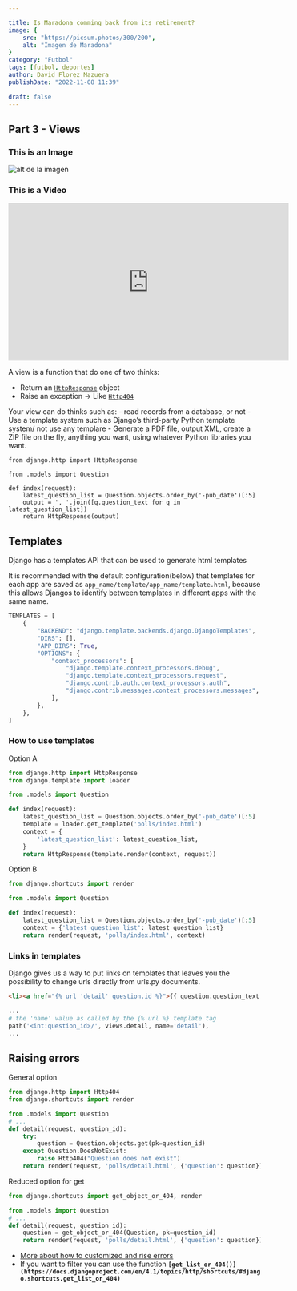 ```yaml
---

title: Is Maradona comming back from its retirement?
image: {
    src: "https://picsum.photos/300/200",
    alt: "Imagen de Maradona"
}
category: "Futbol"
tags: [futbol, deportes]
author: David Florez Mazuera
publishDate: "2022-11-08 11:39"

draft: false
---
```

## Part 3 - Views

### This is an Image

![alt de la imagen](https://picsum.photos/300/200)

### This is a Video

<iframe width="560" height="315" src="https://www.youtube.com/embed/C9OqkWMcvq8?si=kOVXWvMPIKw0yoD9" title="YouTube video player" frameborder="0" allow="accelerometer; autoplay; clipboard-write; encrypted-media; gyroscope; picture-in-picture; web-share" allowfullscreen></iframe>

A view is a function that do one of two thinks:

- Return an [`HttpResponse`](https://docs.djangoproject.com/en/4.1/ref/request-response/#django.http.HttpResponse) object
- Raise an exception → Like [`Http404`](https://docs.djangoproject.com/en/4.1/topics/http/views/#django.http.Http404)

<span class=" text-ucla-blue">
Your view can do thinks such as:
</span>
- read records from a database, or not
- Use a template system such as Django’s third-party Python template system/ not use any templare
- Generate a PDF file, output XML, create a ZIP file on the fly, anything you want, using whatever Python libraries you want.

```
from django.http import HttpResponse

from .models import Question

def index(request):
    latest_question_list = Question.objects.order_by('-pub_date')[:5]
    output = ', '.join([q.question_text for q in latest_question_list])
    return HttpResponse(output)
```

## Templates

Django has a templates API that can be used to generate html templates

It is recommended with the default configuration(below) that templates for each app are saved as `app_name/template/app_name/template.html`, because this allows Djangos to identify between templates in different apps with the same name.

```python
TEMPLATES = [
    {
        "BACKEND": "django.template.backends.django.DjangoTemplates",
        "DIRS": [],
        "APP_DIRS": True,
        "OPTIONS": {
            "context_processors": [
                "django.template.context_processors.debug",
                "django.template.context_processors.request",
                "django.contrib.auth.context_processors.auth",
                "django.contrib.messages.context_processors.messages",
            ],
        },
    },
]
```

### How to use templates

Option A

```python
from django.http import HttpResponse
from django.template import loader

from .models import Question

def index(request):
    latest_question_list = Question.objects.order_by('-pub_date')[:5]
    template = loader.get_template('polls/index.html')
    context = {
        'latest_question_list': latest_question_list,
    }
    return HttpResponse(template.render(context, request))
```

Option B

```python
from django.shortcuts import render

from .models import Question

def index(request):
    latest_question_list = Question.objects.order_by('-pub_date')[:5]
    context = {'latest_question_list': latest_question_list}
    return render(request, 'polls/index.html', context)
```

### Links in templates

Django gives us a way to put links on templates that leaves you the possibility to change urls directly from urls.py documents.

```html
<li><a href="{% url 'detail' question.id %}">{{ question.question_text }}</a></li>
```

```python
...
# the 'name' value as called by the {% url %} template tag
path('<int:question_id>/', views.detail, name='detail'),
...
```

## Raising errors

General option

```python
from django.http import Http404
from django.shortcuts import render

from .models import Question
# ...
def detail(request, question_id):
    try:
        question = Question.objects.get(pk=question_id)
    except Question.DoesNotExist:
        raise Http404("Question does not exist")
    return render(request, 'polls/detail.html', {'question': question})
```

Reduced option for get

```python
from django.shortcuts import get_object_or_404, render

from .models import Question
# ...
def detail(request, question_id):
    question = get_object_or_404(Question, pk=question_id)
    return render(request, 'polls/detail.html', {'question': question})
```

- [More about how to customized and rise errors](https://docs.djangoproject.com/en/4.1/topics/http/views/#django.http.Http404)
- If you want to filter you can use the function **`[get_list_or_404()](https://docs.djangoproject.com/en/4.1/topics/http/shortcuts/#django.shortcuts.get_list_or_404)`**